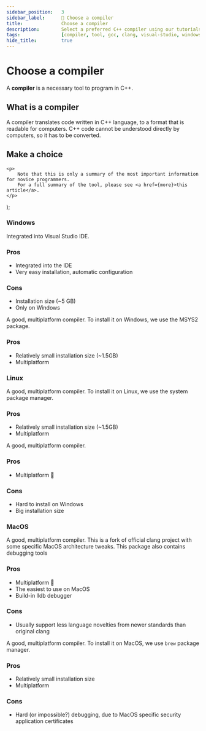 ```yaml
---
sidebar_position:	3
sidebar_label:		🎯 Choose a compiler
title: 				Choose a compiler
description:		Select a preferred C++ compiler using our tutorials.
tags:				[compiler, tool, gcc, clang, visual-studio, windows, linux]
hide_title:			true
---
```


<!-- Components -->

# Choose a compiler

A **compiler** is a necessary tool to program in C++.

## What is a compiler

A compiler translates code written in C++ language, to a format that is readable for computers.
C++ code cannot be understood directly by computers, so it has to be converted.

## Make a choice

	<p>
		Note that this is only a summary of the most important information for novice programmers.
		For a full summary of the tool, please see <a href={more}>this article</a>.
	</p>
);

### Windows

<ToolCard toolId="msvc" setupLink="../standalone/editors/setup-vs2022">
	Integrated into Visual Studio IDE.
	<ToolCard.Details>
		<h3>Pros</h3>
		<ul>
			<li>Integrated into the IDE</li>
			<li>Very easy installation, automatic configuration</li>
		</ul>
		<h3>Cons</h3>
		<ul>
			<li>Installation size (~5 GB)</li>
			<li>Only on Windows</li>
		</ul>
		<MoreInfoNotice more="../standalone/compilers/msvc-summary"/>
	</ToolCard.Details>
</ToolCard>
<ToolCard toolId="gcc" setupLink="../standalone/compilers/setup-gcc-windows">
	A good, multiplatform compiler. To install it on Windows, we use
	the MSYS2 package.
	<ToolCard.Details>
		<h3>Pros</h3>
		<ul>
			<li>Relatively small installation size (~1.5GB)</li>
			<li>Multiplatform</li>
		</ul>
		<MoreInfoNotice more="../standalone/compilers/gcc-summary"/>
	</ToolCard.Details>
</ToolCard>

### Linux

<ToolCard toolId="gcc" setupLink="../standalone/compilers/setup-gcc-windows">
	A good, multiplatform compiler. To install it on Linux, we use
	the system package manager.
	<ToolCard.Details>
		<h3>Pros</h3>
		<ul>
			<li>Relatively small installation size (~1.5GB)</li>
			<li>Multiplatform</li>
		</ul>
		<MoreInfoNotice more="../standalone/compilers/gcc-summary"/>
	</ToolCard.Details>
</ToolCard>
<ToolCard toolId="clang" setupLink="../standalone/compilers/setup-clang-linux">
	A good, multiplatform compiler.
	<ToolCard.Details>
		<h3>Pros</h3>
		<ul>
			<li>Multiplatform 🤔</li>
		</ul>
		<h3>Cons</h3>
		<ul>
			<li>Hard to install on Windows</li>
			<li>Big installation size</li>
		</ul>
		<MoreInfoNotice more="../standalone/compilers/clang-summary"/>
	</ToolCard.Details>
</ToolCard>

### MacOS

<ToolCard toolId="clang" setupLink="../standalone/compilers/setup-clang-macos">
	A good, multiplatform compiler. This is a fork of official clang project with some specific MacOS architecture tweaks. This package also contains debugging tools
	<ToolCard.Details>
		<h3>Pros</h3>
		<ul>
			<li>Multiplatform 🤔</li>
			<li>The easiest to use on MacOS</li>
			<li>Build-in lldb debugger</li>
		</ul>
		<h3>Cons</h3>
		<ul>
			<li>Usually support less language novelties from newer standards than original clang</li>
		</ul>
		<MoreInfoNotice more="../standalone/compilers/clang-summary"/>
	</ToolCard.Details>
</ToolCard>
<ToolCard toolId="gcc" setupLink="../standalone/compilers/setup-gcc-macos">
	A good, multiplatform compiler. To install it on MacOS, we use <code>brew</code> package manager.
	<ToolCard.Details>
		<h3>Pros</h3>
		<ul>
			<li>Relatively small installation size</li>
			<li>Multiplatform</li>
		</ul>
		<h3>Cons</h3>
		<ul>
			<li>Hard (or impossible?) debugging, due to MacOS specific security application certificates</li>
		</ul>
		<MoreInfoNotice more="../standalone/compilers/gcc-summary"/>
	</ToolCard.Details>
</ToolCard>
